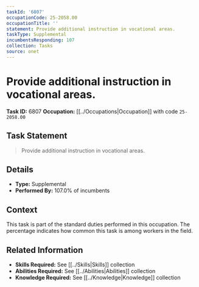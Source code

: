 ```yaml
---
taskId: '6807'
occupationCode: 25-2058.00
occupationTitle: ''
statement: Provide additional instruction in vocational areas.
taskType: Supplemental
incumbentsResponding: 107
collection: Tasks
source: onet
---
```

# Provide additional instruction in vocational areas.

**Task ID:** 6807
**Occupation:** [[../Occupations|Occupation]] with code `25-2058.00`

## Task Statement

> Provide additional instruction in vocational areas.

## Details

- **Type:** Supplemental
- **Performed By:** 107.0% of incumbents

## Context

This task is part of the standard duties performed in this occupation. The percentage indicates how common this task is among workers in the field.

## Related Information

- **Skills Required:** See [[../Skills|Skills]] collection
- **Abilities Required:** See [[../Abilities|Abilities]] collection
- **Knowledge Required:** See [[../Knowledge|Knowledge]] collection
